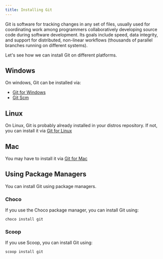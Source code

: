 ```yaml
---
title: Installing Git
---
```


Git is software for tracking changes in any set of files, usually used for coordinating work among programmers collaboratively developing source code during software development. Its goals include speed, data integrity, and support for distributed, non-linear workflows (thousands of parallel branches running on different systems).

Let's see how we can install Git on different platforms.

## Windows

On windows, Git can be installed via:

 - [Git for Windows](https://gitforwindows.org)
 - [Git Scm](https://git-scm.com/download/windows)

## Linux

On Linux, Git is probably already installed in your distros repository. If not, you can install it via [Git for Linux](https://git-scm.com/download/linux)

## Mac

You may have to install it via [Git for Mac](https://git-scm.com/download/mac)

## Using Package Managers

You can install Git using package managers.

### Choco

If you use the Choco package manager, you can install Git using:

    choco install git


### Scoop

If you use Scoop, you can install Git using:

    scoop install git
